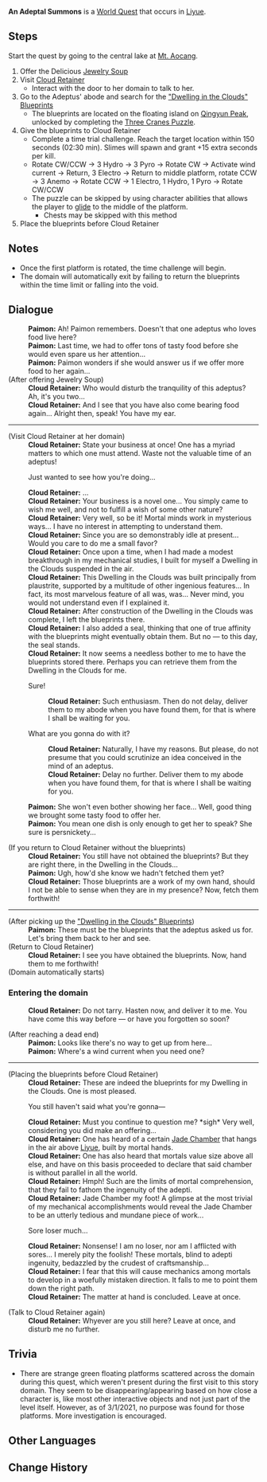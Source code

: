 {{Quest Infobox
|id            = 71802
|type          = World
|region        = Liyue
|area          = Minlin
|summary       = 
|startLocation = [[Mt. Aocang]], [[Liyue]]
|requirement   = Complete [[Farewell, Archaic Lord]]
|exp           = 100
|mora          = 20,000
|rep           = Liyue
|repAmt        = 20
|other         = {{Card|Guide to Diligence|3}}{{Card|Hero's Wit|3}}
|characters    = Cloud Retainer; Paimon; Traveler
}}
'''An Adeptal Summons''' is a [[World Quest]] that occurs in [[Liyue]].

==Steps==
Start the quest by going to the central lake at [[Mt. Aocang]].

# Offer the Delicious [[Jewelry Soup]]
# Visit [[Cloud Retainer]]
#* Interact with the door to her domain to talk to her.
# Go to the Adeptus' abode and search for the [["Dwelling in the Clouds" Blueprints]]
#* The blueprints are located on the floating island on [[Qingyun Peak]], unlocked by completing the [[Three Cranes Puzzle]].
# Give the blueprints to Cloud Retainer
#* Complete a time trial challenge. Reach the target location within 150 seconds (02:30 min). Slimes will spawn and grant +15 extra seconds per kill.
#* Rotate CW/CCW → 3 Hydro → 3 Pyro → Rotate CW → Activate wind current → Return, 3 Electro → Return to middle platform, rotate CCW → 3 Anemo → Rotate CCW → 1 Electro, 1 Hydro, 1 Pyro → Rotate CW/CCW
#* The puzzle can be skipped by using character abilities that allows the player to [[Gliding|glide]] to the middle of the platform.
#** Chests may be skipped with this method
# Place the blueprints before Cloud Retainer

==Notes==
*Once the first platform is rotated, the time challenge will begin.
*The domain will automatically exit by failing to return the blueprints within the time limit or falling into the void.

==Dialogue==
{{Dialogue start}}
{{Quest Description|If you wish to meet [[Cloud Retainer]] again, you must prepare a food offering...}}
:'''Paimon:''' Ah! Paimon remembers. Doesn't that one adeptus who loves food live here?
:'''Paimon:''' Last time, we had to offer tons of tasty food before she would even spare us her attention...
:'''Paimon:''' Paimon wonders if she would answer us if we offer more food to her again...
;(After offering Jewelry Soup)
:'''Cloud Retainer:''' Who would disturb the tranquility of this adeptus? Ah, it's you two...
:'''Cloud Retainer:''' And I see that you have also come bearing food again... Alright then, speak! You have my ear.
----
;(Visit Cloud Retainer at her domain)
:'''Cloud Retainer:''' State your business at once! One has a myriad matters to which one must attend. Waste not the valuable time of an adeptus!
:{{DIcon}} Just wanted to see how you're doing...
:'''Cloud Retainer:''' ...
:'''Cloud Retainer:''' Your business is a novel one... You simply came to wish me well, and not to fulfill a wish of some other nature?
:'''Cloud Retainer:''' Very well, so be it! Mortal minds work in mysterious ways... I have no interest in attempting to understand them.
:'''Cloud Retainer:''' Since you are so demonstrably idle at present... Would you care to do me a small favor?
:'''Cloud Retainer:''' Once upon a time, when I had made a modest breakthrough in my mechanical studies, I built for myself a Dwelling in the Clouds suspended in the air.
:'''Cloud Retainer:''' This Dwelling in the Clouds was built principally from plaustrite, supported by a multitude of other ingenious features... In fact, its most marvelous feature of all was, was... Never mind, you would not understand even if I explained it.
:'''Cloud Retainer:''' After construction of the Dwelling in the Clouds was complete, I left the blueprints there.
:'''Cloud Retainer:''' I also added a seal, thinking that one of true affinity with the blueprints might eventually obtain them. But no &mdash; to this day, the seal stands.
:'''Cloud Retainer:''' It now seems a needless bother to me to have the blueprints stored there. Perhaps you can retrieve them from the Dwelling in the Clouds for me.
{{Quest Description|update|After visiting Cloud Retainer, the adeptus asked you to go to her Dwelling in the Clouds and retrieve her blueprints...}}
:{{DIcon}} Sure!
::'''Cloud Retainer:''' Such enthusiasm. Then do not delay, deliver them to my abode when you have found them, for that is where I shall be waiting for you.
:{{DIcon}} What are you gonna do with it?
::'''Cloud Retainer:''' Naturally, I have my reasons. But please, do not presume that you could scrutinize an idea conceived in the mind of an adeptus.
::'''Cloud Retainer:''' Delay no further. Deliver them to my abode when you have found them, for that is where I shall be waiting for you.
:'''Paimon:''' She won't even bother showing her face... Well, good thing we brought some tasty food to offer her.
:'''Paimon:''' You mean one dish is only enough to get her to speak? She sure is persnickety...

;(If you return to Cloud Retainer without the blueprints)
:'''Cloud Retainer:''' You still have not obtained the blueprints? But they are right there, in the Dwelling in the Clouds...
:'''Paimon:''' Ugh, how'd she know we hadn't fetched them yet?
:'''Cloud Retainer:''' Those blueprints are a work of my own hand, should I not be able to sense when they are in my presence? Now, fetch them forthwith!
----
;(After picking up the [["Dwelling in the Clouds" Blueprints]])
:'''Paimon:''' These must be the blueprints that the adeptus asked us for. Let's bring them back to her and see.
;(Return to Cloud Retainer)
:'''Cloud Retainer:''' I see you have obtained the blueprints. Now, hand them to me forthwith!
;(Domain automatically starts)

===Entering the domain===
:'''Cloud Retainer:''' Do not tarry. Hasten now, and deliver it to me. You have come this way before &mdash; or have you forgotten so <!--dialogue ends as is in-game-->soon?

;(After reaching a dead end)
:'''Paimon:''' Looks like there's no way to get up from here...
:'''Paimon:''' Where's a wind current when you need one?
----
;(Placing the blueprints before Cloud Retainer)
:'''Cloud Retainer:''' These are indeed the blueprints for my Dwelling in the Clouds. One is most pleased.
:{{DIcon}} You still haven't said what you're gonna&mdash;
:'''Cloud Retainer:''' Must you continue to question me? *sigh* Very well, considering you did make an offering...
:'''Cloud Retainer:''' One has heard of a certain [[Jade Chamber]] that hangs in the air above [[Liyue]], built by mortal hands.
:'''Cloud Retainer:''' One has also heard that mortals value size above all else, and have on this basis proceeded to declare that said chamber is without parallel in all the world.
:'''Cloud Retainer:''' Hmph! Such are the limits of mortal comprehension, that they fail to fathom the ingenuity of the adepti.
:'''Cloud Retainer:''' Jade Chamber my foot! A glimpse at the most trivial of my mechanical accomplishments would reveal the Jade Chamber to be an utterly tedious and mundane piece of work...
:{{DIcon}} Sore loser much...
:'''Cloud Retainer:''' Nonsense! I am no loser, nor am I afflicted with sores... I merely pity the foolish! These mortals, blind to adepti ingenuity, bedazzled by the crudest of craftsmanship...
:'''Cloud Retainer:''' I fear that this will cause mechanics among mortals to develop in a woefully mistaken direction. It falls to me to point them down the right path.
:'''Cloud Retainer:''' The matter at hand is concluded. Leave at once.

;(Talk to Cloud Retainer again)
:'''Cloud Retainer:''' Whyever are you still here? Leave at once, and disturb me no further.
{{Dialogue end}}

==Trivia==
*There are strange green floating platforms scattered across the domain during this quest, which weren't present during the first visit to this story domain. They seem to be disappearing/appearing based on how close a character is, like most other interactive objects and not just part of the level itself. However, as of 3/1/2021, no purpose was found for those platforms. More investigation is encouraged.

==Other Languages==
{{Other Languages
|en      = An Adeptal Summons
|zhs     = 承仙所托
|zhs_rm  = Chéng Xiān Suǒ Tuō
|zht     = 承仙所託
|zht_rm  = Chéng Xiān Suǒ Tuō
|zh_tl   = Indebted to an Adeptal Request
|ja      = 仙人の頼み
|ja_rm   = Sennin no Tanomi{{Assumed}}
|ja_tl   = An Adeptal Request
|ko      = 선인의 부탁
|ko_rm   = Seon'in-ui Butak
|ko_tl   = Request of Adepti
|es      = Una ofrenda para los Adeptus
|es_tl   = An Offering for the Adepti
|fr      = Droit de passage
|fr_tl   = Right of Way
|ru      = Подношение Адептам
|ru_tl   = 
|th      = ถวายแด่เซียน
|th_rm   = 
|th_tl   = 
|vi      = Ủy Thác Của Tiên
|vi_tl   = 
|de      = Von Adepten gesandt
|de_tl   = Send by the Adepti
|id      = Pengabdian Adeptus
|id_tl   = Devotion to the Adeptus
|pt      = Uma oferenda para os Adepti
|pt_tl   = An Offering for the Adepti
}}

==Change History==
{{Change History|1.0}}